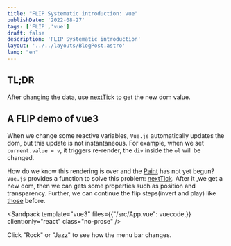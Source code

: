 ```yaml
---
title: "FLIP Systematic introduction: vue"
publishDate: '2022-08-27'
tags: ['FLIP','vue']
draft: false
description: 'FLIP Systematic introduction'
layout: '../../layouts/BlogPost.astro'
lang: "en"
---
```


## TL;DR

After changing the data, use [nextTick](https://vuejs.org/api/general.html#nexttick) to get the new dom value.

## A FLIP demo of vue3

When we change some reactive variables, `Vue.js` automatically updates the dom, but this update is not instantaneous. For example, when we set `current.value = v`, it triggers re-render, the `div` inside the `ol` will be changed.

How do we know this rendering is over and the [Paint](./flip-introduction-prologue) has not yet begun? `Vue.js` provides a function to solve this problem: [nextTick](https://vuejs.org/api/general.html#nexttick). 
After it ,we get a new dom, then we can gets some properties such as position and transparency.
Further, we can continue the flip steps(invert and play)  like [those](./what-is-FLIP) before.

<Sandpack template="vue3"  files={{"/src/App.vue": vuecode,}} client:only="react" class="no-prose" />

Click "Rock" or "Jazz" to see how the menu bar changes.